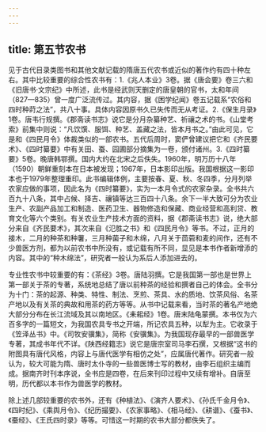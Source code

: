 ```yaml
---
---
---
```

title: 第五节农书
---







见于古代目录类图书和其他文献记载的隋唐五代农书或近似的著作约有四十种左右。其中比较重要的综合性农书有：1.《兆人本业》3卷。据《唐会要》卷三六和《旧唐书·文宗纪》中所述，此书是经武则天删定的唐皇朝的官书，太和年间（827—835）曾一度广泛流传过。其内容，据《困学纪闻》卷五记载系“农俗和四时种莳之法”，共八十事。具体内容因原书久已失传而无从考证。2.《保生月录》1卷。唐韦行规撰。《郡斋读书志》说它是分月杂纂种艺、祈禳之术的书。《山堂考索》前集中则说：“凡饮馔、服饵、种艺、盖藏之法，皆本月书之。”由此可见，它是和《四民月令》体裁类似的一部农书。五代后周时，窦俨曾建议把它和《齐民要术》、《四时纂要》中有关田、蚕、园圃部分摘集为一卷，颁付诸州。3.《四时纂要》5卷。晚唐韩鄂撰。国内大约在北宋之后佚失。1960年，明万历十八年（1590）朝鲜重刻本在日本被发现；1967年，日本影印出版。我国根据这一影印本也于1979年整理重印。此书编辑体例，主要按春、夏、秋、冬四季，分月列举农家应做的事项，因此名为《四时纂要》，实为一本月令式的农家杂录。全书共六百九十八条，其中占候、择吉、禳镇等达三百四十八条。余下一半大致可分为农业生产、农副产品加工和制造、医药卫生、器物修造和保藏、商业经营和高利贷、教育文化等六个类别。有关农业生产技术方面的资料，据《郡斋读书志》说，绝大部分来自《齐民要术》，其次来自《氾胜之书》和《四民月令》等书。不过，正月的接木，二月的种茶和种薯，三月种菌子和木绵，八月关于茴菪和麦的间作，还有不少兽医方剂，都为以前农书中所没有，或记载有所不同，显见是本书作者新增添的内容。其中的“种木绵法”，研究者一般认为系后人添加进去的。

专业性农书中较重要的有：《茶经》3卷。唐陆羽撰。它是我国第一部也是世界上第一部关于茶的专著，系统地总结了唐以前种茶的经验和撰者自己的体会。全书分为十门：茶的起源、种类、特性、制法、烹煎、茶具、水的质地、饮茶风俗、名茶产地以及有关茶的典故和用茶的药方等等。从书中记载来看，当时茶的著名产地绝大部分分布在长江流域及其以南地区。《耒耜经》1卷。唐末陆龟蒙撰。本书仅为六百多字的一篇短文，为我国农具专书之开端，所记农具五种，以犁为主。它收录于《笠泽丛书》中。《司牧安骥集》，简称《安骥集》。为我国现存最早的一部兽医学专著，其成书年代不详。《陕西经籍志》说它是唐宗室司马李石撰，又根据“这书的附图具有唐代风格，内容上与唐代医学有相仿之处”，应属唐代著作。研究者一般认为，较大可能为隋、唐时太仆寺的一些兽医博士写的教材，由李石组织主编而成。据南齐时刊本序说，全书应是四卷，在后来刊印过程中又续有增补。自唐至明，历代都以本书作为兽医学的教材。

除上述几部较重要的农书外，还有《种植法》、《演齐人要术》、《孙氏千金月令》、《四时纪》、《乘舆月令》、《纪历撮要》、《农家事略》、《相马经》、《耕谱》、《蚕书》、《蚕经》、《王氏四时录》等等。可惜这一时期的农书大部分都佚失了。